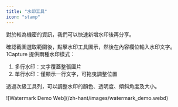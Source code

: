 ```yaml
---
title: "水印工具"
icon: "stamp"
---
```


對於較為機密的資訊，我們可以快速新增水印後再分享。
  
確認截圖選取範圍後，點擊水印工具圖示，然後在內容欄位輸入水印文字。1Capture 提供兩種水印樣式：
  
1. 多行水印：文字覆蓋整張圖片
2. 單行水印：僅顯示一行文字，可拖曳調整位置
  
透過次級工具列，可以調整水印的顏色、透明度、傾斜角度及大小。

<Frame>
  ![Watermark Demo Web](/zh-hant/images/watermark_demo.webd)
</Frame>